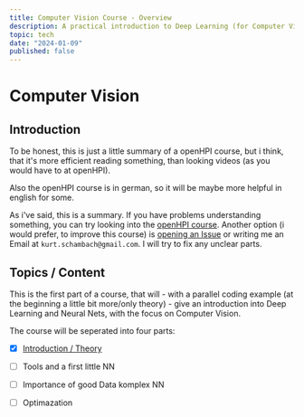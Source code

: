```yaml
---
title: Computer Vision Course - Overview
description: A practical introduction to Deep Learning (for Computer Vision)
topic: tech
date: "2024-01-09"
published: false
---
```


# Computer Vision

## Introduction

To be honest, this is just a little summary of a openHPI course, 
but i think, that it's more efficient reading something, than looking videos (as you would have to at openHPI).

Also the openHPI course is in german, so it will be maybe more helpful in english for some.

As i've said, this is a summary. If you have problems understanding something, 
you can try looking into the [openHPI course](https://open.hpi.de/courses/neuralnets2020).
Another option (i would prefer, to improve this course) is [opening an Issue](https://github.com/kurtschambach/portfolio/issues/) 
or writing me an Email at `kurt.schambach@gmail.com`.
I will try to fix any unclear parts.

## Topics / Content

This is the first part of a course, that will - with a parallel coding example (at the beginning a little bit more/only theory) - 
give an introduction into Deep Learning and Neural Nets, with the focus on Computer Vision.

The course will be seperated into four parts:

- [x] [Introduction / Theory](http://a3chron.vercel.app/blog/computer-vision-1)
- [ ] Tools and a first little NN
- [ ] Importance of good Data komplex NN
- [ ] Optimazation

